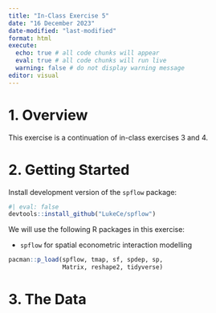 ```yaml
---
title: "In-Class Exercise 5"
date: "16 December 2023"
date-modified: "last-modified"
format: html
execute: 
  echo: true # all code chunks will appear
  eval: true # all code chunks will run live
  warning: false # do not display warning message
editor: visual
---
```


# 1. Overview

This exercise is a continuation of in-class exercises 3 and 4.

# 2. Getting Started

Install development version of the `spflow` package:
```r
#| eval: false
devtools::install_github("LukeCe/spflow")
```

We will use the following R packages in this exercise:

-   `spflow` for spatial econometric interaction modelling

```r
pacman::p_load(spflow, tmap, sf, spdep, sp,
               Matrix, reshape2, tidyverse)
```

# 3. The Data
